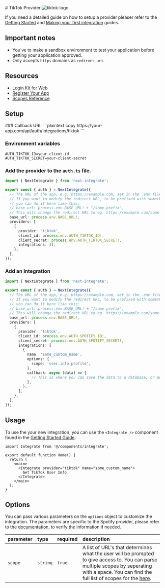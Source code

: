 
<div className="flex w-full items-center justify-between gap-4">
  # TikTok Provider
  <Image src="/icons/tiktok.svg" alt="tiktok-logo" width={48} height={48} />
</div>

If you need a detailed guide on how to setup a provider pleaser refer to the [Getting Started](/docs/getting-started) and [Making your first integration](/docs/making-your-first-integration) guides.

## Important notes

- You’ve to make a sandbox environment to test your application before getting your application approved.
- Only accepts `https` domains as `redirect_uri`.

## Resources

- [Login Kit for Web](https://developers.tiktok.com/doc/login-kit-web/)
- [Register Your App](https://developers.tiktok.com/doc/getting-started-create-an-app)
- [Scopes Reference](https://developers.tiktok.com/doc/tiktok-api-scopes)

## Setup

<Steps>
### Callback URL
```plaintext copy
https://your-app.com/api/auth/integrations/tiktok
```

### Environment variables

```.env filename=".env.local" copy
AUTH_TIKTOK_ID=your-client-id
AUTH_TIKTOK_SECRET=your-client-secret
```

### Add the provider to the `auth.ts` file.

```ts filename="auth.ts" copy {11-16}
import { NextIntegrate } from 'next-integrate';

export const { auth } = NextIntegrate({
  // The URL of the app, e.g. https://example.com, set in the .env file.
  // If you want to modify the redirect URL, to be prefixed with something else,
  // you can do it here like this:
  // base_url: process.env.BASE_URL! + "/some-prefix",
  // This will change the redirect URL to eg. https://example.com/some-prefix/api/auth/integrations/google
  base_url: process.env.BASE_URL!,
  providers: [
    {
      provider: 'tiktok',
      client_id: process.env.AUTH_TIKTOK_ID!,
      client_secret: process.env.AUTH_TIKTOK_SECRET!,
      integrations: [],
    },
  ],
});
```

### Add an integration

```ts copy filename="auth.ts" {16-24}
import { NextIntegrate } from 'next-integrate';

export const { auth } = NextIntegrate({
  // The URL of the app, e.g. https://example.com, set in the .env file.
  // If you want to modify the redirect URL, to be prefixed with something else,
  // you can do it here like this:
  // base_url: process.env.BASE_URL! + "/some-prefix",
  // This will change the redirect URL to eg. https://example.com/some-prefix/api/auth/integrations/google
  base_url: process.env.BASE_URL!,
  providers: [
    {
      provider: 'tiktok',
      client_id: process.env.AUTH_SPOTIFY_ID!,
      client_secret: process.env.AUTH_SPOTIFY_SECRET!,
      integrations: [
        {
          name: 'some_custom_name',
          options: {
            scope: 'user.info.profile',
          },
          callback: async (data) => {
            // This is where you can save the data to a database, or do something else with it.
          },
        },
      ],
    },
  ],
});
```

</Steps>

## Usage

To use the your new integration, you can use the `<Integrate />` component found in the [Getting Started Guide]("docs/getting-started#create-an-integrate-components").

```tsx copy {1, 6-8}
import Integrate from '@/components/integrate';

export default function Home() {
  return (
    <main>
      <Integrate provider="tiktok" name="some_custom_name">
        Get TikTok User Info
      </Integrate>
    </main>
  );
}
```

## Options

You can pass various parameters on the `options` object to customize the integration. The parameters are specific to the Spotify provider, please refer to the [documentation](https://developers.tiktok.com/doc/login-kit-web/), to verify the information if needed.

| parameter | type     | required | description                                                                                                                                                                                                                                           |
| :-------- | :------- | :------- | :---------------------------------------------------------------------------------------------------------------------------------------------------------------------------------------------------------------------------------------------------- |
| `scope`   | `string` | `true`   | A list of URL's that determines what the user will be prompted to give access to. You can parse multiple scopes by seperating with a space. You can find the full list of scopes for the [here](https://developers.tiktok.com/doc/tiktok-api-scopes). |
